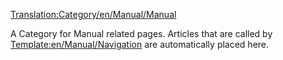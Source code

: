 [[Translation:Category/en/Manual/Manual]]

A Category for Manual related pages.
Articles that are called by [[Template:en/Manual/Navigation]] are automatically placed here.

